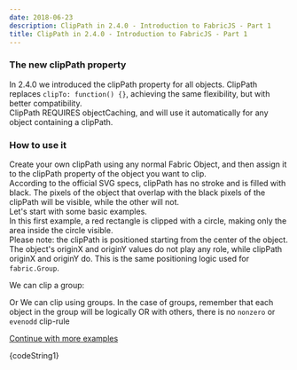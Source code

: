 ```yaml
---
date: 2018-06-23
description: ClipPath in 2.4.0 - Introduction to FabricJS - Part 1
title: ClipPath in 2.4.0 - Introduction to FabricJS - Part 1
---
```


### The new clipPath property

In 2.4.0 we introduced the clipPath property for all objects. ClipPath replaces `clipTo: function() {}`, achieving the same flexibility, but with better compatibility.  
ClipPath REQUIRES objectCaching, and will use it automatically for any object containing a clipPath.

### How to use it

Create your own clipPath using any normal Fabric Object, and then assign it to the clipPath property of the object you want to clip.  
According to the official SVG specs, clipPath has no stroke and is filled with black. The pixels of the object that overlap with the black pixels of the clipPath will be visible, while the other will not.  
Let's start with some basic examples.  
In this first example, a red rectangle is clipped with a circle, making only the area inside the circle visible.  
Please note: the clipPath is positioned starting from the center of the object. The object's originX and originY values do not play any role, while clipPath originX and originY do. This is the same positioning logic used for `fabric.Group`.

We can clip a group:

Or We can clip using groups. In the case of groups, remember that each object in the group will be logically OR with others, there is no `nonzero` or `evenodd` clip-rule

[Continue with more examples](clippath-part2)

{codeString1}

<Example1 client:idle />

<Example2 client:idle />

<Example3 client:idle />
